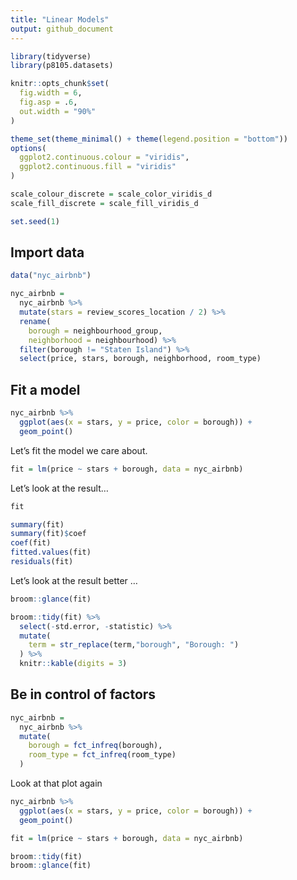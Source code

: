```yaml
---
title: "Linear Models"
output: github_document
---
```


```r

library(tidyverse)
library(p8105.datasets)

knitr::opts_chunk$set(
  fig.width = 6,
  fig.asp = .6,
  out.width = "90%"
)

theme_set(theme_minimal() + theme(legend.position = "bottom"))
options(
  ggplot2.continuous.colour = "viridis",
  ggplot2.continuous.fill = "viridis"
)

scale_colour_discrete = scale_color_viridis_d
scale_fill_discrete = scale_fill_viridis_d

set.seed(1)
```


## Import data

```r
data("nyc_airbnb")

nyc_airbnb = 
  nyc_airbnb %>% 
  mutate(stars = review_scores_location / 2) %>% 
  rename(
    borough = neighbourhood_group,
    neighborhood = neighbourhood) %>% 
  filter(borough != "Staten Island") %>% 
  select(price, stars, borough, neighborhood, room_type)
```


## Fit a model


```r
nyc_airbnb %>%
  ggplot(aes(x = stars, y = price, color = borough)) +
  geom_point()
```


Let's fit the model we care about.

```r
fit = lm(price ~ stars + borough, data = nyc_airbnb)
```


Let's look at the result...

```r
fit

summary(fit)
summary(fit)$coef
coef(fit)
fitted.values(fit)
residuals(fit)
```


Let's look at the result better ...

```r
broom::glance(fit)

broom::tidy(fit) %>%
  select(-std.error, -statistic) %>%
  mutate(
    term = str_replace(term,"borough", "Borough: ")
  ) %>%
  knitr::kable(digits = 3)
```


## Be in control of factors

```r
nyc_airbnb =
  nyc_airbnb %>%
  mutate(
    borough = fct_infreq(borough),
    room_type = fct_infreq(room_type)
  )
```


Look at that plot again

```r
nyc_airbnb %>%
  ggplot(aes(x = stars, y = price, color = borough)) +
  geom_point()
```

```r
fit = lm(price ~ stars + borough, data = nyc_airbnb)

broom::tidy(fit)
broom::glance(fit)
```












